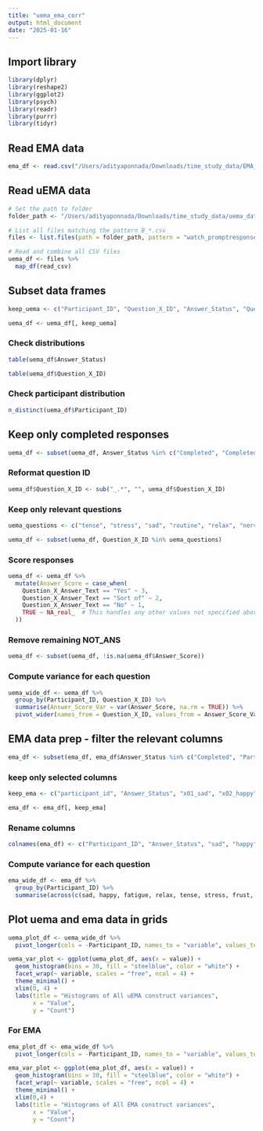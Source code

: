 ```yaml
---
title: "uema_ema_corr"
output: html_document
date: "2025-01-16"
---
```


## Import library
```r

library(dplyr)
library(reshape2)
library(ggplot2)
library(psych)
library(readr)
library(purrr)
library(tidyr)
```

## Read EMA data
```r

ema_df <- read.csv("/Users/adityaponnada/Downloads/time_study_data/EMA_data.csv", sep = ",", header = TRUE)

```

## Read uEMA data
```r
# Set the path to folder
folder_path <- "/Users/adityaponnada/Downloads/time_study_data/uema_data"

# List all files matching the pattern B_*.csv
files <- list.files(path = folder_path, pattern = "watch_promptresponse_.*@timestudy_com\\.csv$", full.names = TRUE)

# Read and combine all CSV files
uema_df <- files %>%
  map_df(read_csv)


```

## Subset data frames
```r

keep_uema <- c("Participant_ID", "Question_X_ID", "Answer_Status", "Question_X_Text", "Question_X_Answer_Text")

uema_df <- uema_df[, keep_uema]

```

### Check distributions
```r

table(uema_df$Answer_Status)

table(uema_df$Question_X_ID)

```

### Check participant distribution
```r

n_distinct(uema_df$Participant_ID)

```

## Keep only completed responses
```r

uema_df <- subset(uema_df, Answer_Status %in% c("Completed", "CompletedThenDismissed", "PartiallyCompleted"))

```

### Reformat question ID
```r

uema_df$Question_X_ID <- sub("_.*", "", uema_df$Question_X_ID)


```

### Keep only relevant questions
```r

uema_questions <- c("tense", "stress", "sad", "routine", "relax", "nervous", "happy", "frust", "focus", "fatigue", "control")

uema_df <- subset(uema_df, Question_X_ID %in% uema_questions)

```

### Score responses
```r

uema_df <- uema_df %>%
  mutate(Answer_Score = case_when(
    Question_X_Answer_Text == "Yes" ~ 3,
    Question_X_Answer_Text == "Sort of" ~ 2,
    Question_X_Answer_Text == "No" ~ 1,
    TRUE ~ NA_real_  # This handles any other values not specified above
  ))

```

### Remove remaining NOT_ANS
```r

uema_df <- subset(uema_df, !is.na(uema_df$Answer_Score))

```


### Compute variance for each question
```r

uema_wide_df <- uema_df %>%
  group_by(Participant_ID, Question_X_ID) %>%
  summarise(Answer_Score_Var = var(Answer_Score, na.rm = TRUE)) %>%
  pivot_wider(names_from = Question_X_ID, values_from = Answer_Score_Var)

```

## EMA data prep - filter the relevant columns
```r

ema_df <- subset(ema_df, ema_df$Answer_Status %in% c("Completed", "PartiallyCompleted"))

```

### keep only selected columns
```r

keep_ema <- c("participant_id", "Answer_Status", "x01_sad", "x02_happy", "x03_fatigued", "x05_relaxed", "x06_tense", "x07_stressed"  , "x08_frustrated", "x09_nervous", "x10_focused", "x11_control", "x14_routine")

ema_df <- ema_df[, keep_ema]

```

### Rename columns
```r

colnames(ema_df) <- c("Participant_ID", "Answer_Status", "sad", "happy", "fatigue", "relax", "tense", "stress", "frust", "nervous", "focus", "control", "routine")

```

### Compute variance for each question
```r

ema_wide_df <- ema_df %>%
  group_by(Participant_ID) %>%
  summarise(across(c(sad, happy, fatigue, relax, tense, stress, frust, nervous, focus, control, routine), var, na.rm = TRUE))

```

## Plot uema and ema data in grids
```r

uema_plot_df <- uema_wide_df %>% 
  pivot_longer(cols = -Participant_ID, names_to = "variable", values_to = "value")

uema_var_plot <- ggplot(uema_plot_df, aes(x = value)) +
  geom_histogram(bins = 30, fill = "steelblue", color = "white") +
  facet_wrap(~ variable, scales = "free", ncol = 4) +
  theme_minimal() +
  xlim(0, 4) +
  labs(title = "Histograms of All uEMA construct variances",
       x = "Value",
       y = "Count")

```
### For EMA
```r



ema_plot_df <- ema_wide_df %>% 
  pivot_longer(cols = -Participant_ID, names_to = "variable", values_to = "value")

ema_var_plot <- ggplot(ema_plot_df, aes(x = value)) +
  geom_histogram(bins = 30, fill = "steelblue", color = "white") +
  facet_wrap(~ variable, scales = "free", ncol = 4) +
  theme_minimal() +
  xlim(0,4) +
  labs(title = "Histograms of All EMA construct variances",
       x = "Value",
       y = "Count")

```



